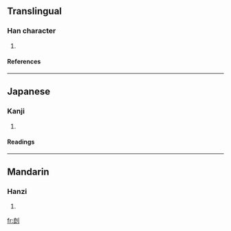 ==Translingual==
===Han character===
{{Han char|rn=18|rad=刀|as=07|sn=9|four=3270<sub>0</sub>|canj=戈戈中弓 (IILN), X戈戈中弓 (XIILN)}}
# {{defn|Han}}
====References====
{{Han ref|kx=0139.290|dkj=01992|dj=0317.070|hdz=10342.160|uh=5246|ud=21062|bh=CBD3|bd=52179}}
----
==Japanese==
===Kanji===
{{ja-kanji|grade=|rs=刀07}}
# {{defn|Japanese}}
====Readings====
{{ja-readings|on=[[ら]] (ra)|kun=[[うつ]] (utsu)}}
----
==Mandarin==
===Hanzi===
{{cmn-hanzi|pin=[[gēn]] (gen1)|wg=ken<sup>1</sup>}}
# {{defn|Mandarin}}

[[fr:剆]]